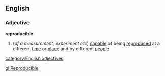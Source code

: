==English==
===Adjective===
'''reproducible'''
#(''of a measurement, experiment etc'') [[capable]] of being [[reproduce]]d at a different [[time]] or [[place]] and by different [[people]]
[[category:English adjectives]]

[[gl:Reproducible]]